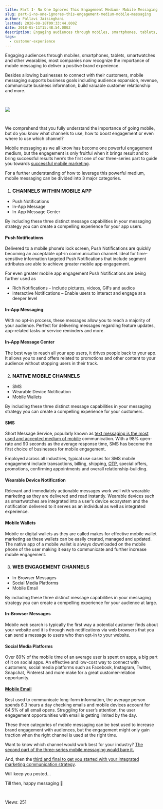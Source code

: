 ```yaml
---
title: Part I- No One Ignores This Engagement Medium- Mobile Messaging
slug: part-i-no-one-ignores-this-engagement-medium-mobile-messaging
author: Pallavi Jaisinghani
lastmod: 2020-08-18T09:33:44.000Z
date: 2018-05-11T15:48:54.000Z
description: Engaging audiences through mobiles, smartphones, tablets, smartwatches and other wearables, most companies now recognize the importance of mobile messaging to deliver a positive brand experience.
tags:
  - customer-experience
---
```


Engaging audiences through mobiles, smartphones, tablets, smartwatches and other wearables, most companies now recognize the importance of mobile messaging to deliver a positive brand experience. 


Besides allowing businesses to connect with their customers, mobile messaging supports business goals including audience expansion, revenue, communicate business information, build valuable customer relationship and more.


 


![](https://images-msg91.s3.ap-south-1.amazonaws.com/content/images/wordpress/2018/05/blog_images_2.png)


 


We comprehend that you fully understand the importance of going mobile, but do you know what channels to use, how to boost engagement or even where to use which channel?  


Mobile messaging as we all know has become one powerful engagement medium, but the engagement is only fruitful when it brings result and to bring successful results here’s the first one of our three-series part to guide you towards [successful mobile marketing](https://msg91.com/sms).


For a further understanding of how to leverage this powerful medium, mobile messaging can be divided into 3 major categories.


1. ###  **CHANNELS WITHIN MOBILE APP**


* Push Notifications
* In-App Message
* In-App Message Center


By including these three distinct message capabilities in your messaging strategy you can create a compelling experience for your app users.


#### **Push Notifications**


Delivered to a mobile phone’s lock screen, Push Notifications are quickly becoming an acceptable opt-in communication channel. Ideal for time-sensitive information targeted Push Notifications that include segment attributes are able to achieve greater mobile app engagement.


For even greater mobile app engagement Push Notifications are being further used as


* Rich Notifications – Include pictures, videos, GIFs and audios
* Interactive Notifications – Enable users to interact and engage at a deeper level


#### **In-App Messaging**


With no opt-in process, these messages allow you to reach a majority of your audience. Perfect for delivering messages regarding feature updates, app-related tasks or service reminders and more.


#### **In-App Message Center**


The best way to reach all your app users, it drives people back to your app. It allows you to send offers related to promotions and other content to your audience without stopping users in their track.


2. ###  **NATIVE MOBILE CHANNELS**


* SMS
* Wearable Device Notification
* Mobile Wallets


By including these three distinct message capabilities in your messaging strategy you can create a compelling experience for your customers.


#### **SMS**


Short Message Service, popularly known as [text messaging is the most used and accepted medium of mobile](https://control.msg91.com/signup) communication. With a 98% open-rate and 90 seconds as the average response time, SMS has become the first choice of businesses for mobile engagement.


Employed across all industries, typical use cases for SMS mobile engagement include transactions, billing, shipping, [OTP](https://msg91.com/otp), special offers, promotions, confirming appointments and overall relationship-building.


#### **Wearable Device Notification**


Relevant and immediately actionable messages work well with wearable marketing as they are delivered and read instantly. Wearable devices such as smartwatches are integrated into a user’s device ecosystem and the notification delivered to it serves as an individual as well as integrated experience.


#### **Mobile Wallets**


Mobile or digital wallets as they are called makes for effective mobile wallet marketing as these wallets can be easily created, managed and updated. The native app of a mobile wallet is always downloaded on the mobile phone of the user making it easy to communicate and further increase mobile engagement.


3. ###  **WEB ENGAGEMENT CHANNELS**


* In-Browser Messages
* Social Media Platforms
* Mobile Email


By including these three distinct message capabilities in your messaging strategy you can create a compelling experience for your audience at large.


#### **In-Browser Messages**


Mobile web search is typically the first way a potential customer finds about your website and it is through web notifications via web browsers that you can send a message to users who then opt-in to your website.


#### **Social Media Platforms**


Over 80% of the mobile time of an average user is spent on apps, a big part of it on social apps. An effective and low-cost way to connect with customers, social media platforms such as Facebook, Instagram, Twitter, Snapchat, Pinterest and more make for a great customer-relation opportunity.


#### [**Mobile Email**](https://msg91.com/email)


Best used to communicate long-form information, the average person spends 6.3 hours a day checking emails and mobile devices account for 64.5% of all email opens. Struggling for user’s attention, the user engagement opportunities with email is getting limited by the day.


These three categories of mobile messaging can be best used to increase brand engagement with audiences, but the engagement might only gain traction when the right channel is used at the right time. 


Want to know which channel would work best for your industry? [The second part of the three-series mobile messaging would bare it.](https://msg91.com/guide/mobile-messaging-communication-best-practices)


And, then the [third and final to get you started with your integrated marketing communication strategy](https://msg91.com/guide/integrated-marketing-communication-strategy-part-three).


Will keep you posted…


Till then, happy messaging 🙂


 


 Views: 251